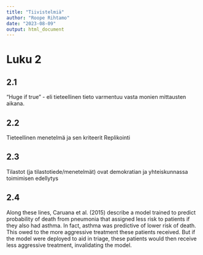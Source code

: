 ```yaml
---
title: "Tiivistelmiä"
author: "Roope Rihtamo"
date: "2023-08-09"
output: html_document
---
```


# Luku 2 

## 2.1

"Huge if true" - eli tieteellinen tieto varmentuu vasta monien mittausten aikana.

## 2.2

Tieteellinen menetelmä ja sen kriteerit
Replikointi

## 2.3

Tilastot (ja tilastotiede/menetelmät) ovat demokratian ja yhteiskunnassa toimimisen edellytys

## 2.4


Along these lines, Caruana et al. (2015) describe a model trained to predict probability of death from
pneumonia that assigned less risk to patients if they also
had asthma. In fact, asthma was predictive of lower risk of
death. This owed to the more aggressive treatment these
patients received. But if the model were deployed to aid
in triage, these patients would then receive less aggressive
treatment, invalidating the model.